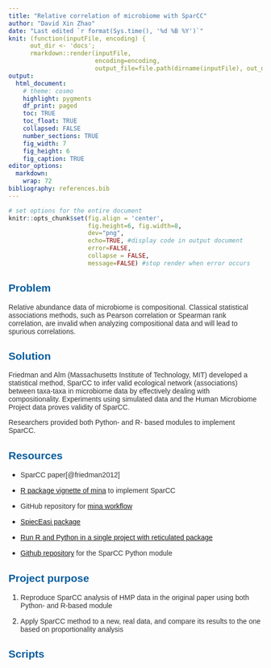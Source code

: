 ```yaml
---
title: "Relative correlation of microbiome with SparCC"
author: "David Xin Zhao"
date: "Last edited `r format(Sys.time(), '%d %B %Y')`"
knit: (function(inputFile, encoding) {
      out_dir <- 'docs';
      rmarkdown::render(inputFile,
                        encoding=encoding,
                        output_file=file.path(dirname(inputFile), out_dir, 'index.html'))})
output:
  html_document:
    # theme: cosmo
    highlight: pygments
    df_print: paged
    toc: TRUE
    toc_float: TRUE
    collapsed: FALSE
    number_sections: TRUE
    fig_width: 7
    fig_height: 6
    fig_caption: TRUE
editor_options: 
  markdown: 
    wrap: 72
bibliography: references.bib
---
```


<html>

<head>

```{=html}
<style>

h1{
 color: #055C9D;
 font-family: Georgia;
 font-size: 200%
}


h2{
 color: #055C9D;
 font-family: helvetica;
 font-size: 150%
}

h3{
 color: #055C9D;  
 font-family: helvetica;
 font-size: 120%; 
}

p {
 color: #333333;
 font-family: helvetica;
 font-size: 100%;
}

.blackbox {
  padding: 1em;
  background: green;
  color: black;
  border: 2px solid orange;
  border-radius: 10px;
}

.center {
  text-align: center;
}

</style>
```
</head>

</html>

```r
# set options for the entire document 
knitr::opts_chunk$set(fig.align = 'center', 
                      fig.height=6, fig.width=8,
                      dev="png",
                      echo=TRUE, #display code in output document 
                      error=FALSE,
                      collapse = FALSE, 
                      message=FALSE) #stop render when error occurs   
```

## Problem

Relative abundance data of microbiome is compositional. Classical
statistical associations methods, such as Pearson correlation or
Spearman rank correlation, are invalid when analyzing compositional data
and will lead to spurious correlations.

## Solution

Friedman and Alm (Massachusetts Institute of Technology, MIT) developed
a statistical method, SparCC to infer valid ecological network
(associations) between taxa-taxa in microbiome data by effectively
dealing with compositionality. Experiments using simulated data and the
Human Microbiome Project data proves validity of SparCC.

Researchers provided both Python- and R- based modules to implement
SparCC.

## Resources

-   SparCC paper[@friedman2012]

-   [R package vignette of
    mina](https://rdrr.io/github/Guan06/mina/man/sparcc.html) to
    implement SparCC

-   GitHub repository for [mina
    workflow](https://github.com/Guan06/mina/)

-   [SpiecEasi
    package](https://www.rdocumentation.org/packages/SpiecEasi/versions/1.0.7)

-   [Run R and Python in a single project with reticulated
    package](https://posit.co/blog/three-ways-to-program-in-python-with-rstudio/#:~:text=Run%20Python%20Scripts%20in%20the%20RStudio%20IDE,-The%20RStudio%20IDE&text=You%20can%20write%20scripts%2C%20import,would%20in%20an%20R%20script.)

-   [Github repository](https://github.com/bio-developer/sparcc) for the
    SparCC Python module

## Project purpose

1.  Reproduce SparCC analysis of HMP data in the original paper using
    both Python- and R-based module
    
2.  Apply SparCC method to a new, real data, and compare its results to
    the one based on proportionality analysis

## Scripts











